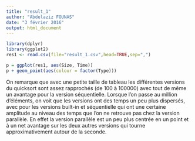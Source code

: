 ```yaml
---
title: "result_1"
author: "Abdelaziz FOUNAS"
date: "3 février 2016"
output: html_document
---
```


```r
library(dplyr)
library(ggplot2)
res1 <- read.csv(file="result_1.csv",head=TRUE,sep=",")


```

```r
p = ggplot(res1, aes(Size, Time))
p + geom_point(aes(colour = factor(Type)))
```

On remarque que avec une petite taille de tableau les différentes versions du quicksort sont assez rapprochés (de 100 à 100000) avec tout de même un avantage pour la version séquentielle. Lorsque l'on passe au million d'éléments, on voit que les versions ont des temps un peu plus dispersés, avec pour les versions built-in et séquentielle qui ont une certaine amplitude au niveau des temps que l'on ne retrouve pas chez la version parallèle. En effet la version parallèle est un peu plus centrée en un point et à un net avantage sur les deux autres versions qui tourne approximativement autour de la seconde.
